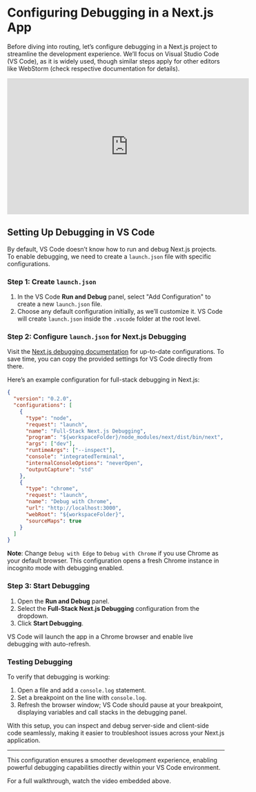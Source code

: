 
# Configuring Debugging in a Next.js App
Before diving into routing, let’s configure debugging in a Next.js project to streamline the development experience. We’ll focus on Visual Studio Code (VS Code), as it is widely used, though similar steps apply for other editors like WebStorm (check respective documentation for details).
<iframe width="560" height="315" src="https://www.youtube.com/embed/K2gh-pMaB18?si=KDcygGpVYo7CGKhP" title="YouTube video player" frameborder="0" allow="accelerometer; autoplay; clipboard-write; encrypted-media; gyroscope; picture-in-picture; web-share" referrerpolicy="strict-origin-when-cross-origin" allowfullscreen></iframe>

## Setting Up Debugging in VS Code

By default, VS Code doesn’t know how to run and debug Next.js projects. To enable debugging, we need to create a `launch.json` file with specific configurations.

### Step 1: Create `launch.json`

1. In the VS Code **Run and Debug** panel, select "Add Configuration" to create a new `launch.json` file.
2. Choose any default configuration initially, as we’ll customize it. VS Code will create `launch.json` inside the `.vscode` folder at the root level.

### Step 2: Configure `launch.json` for Next.js Debugging

Visit the [Next.js debugging documentation](https://nextjs.org/docs) for up-to-date configurations. To save time, you can copy the provided settings for VS Code directly from there.

Here’s an example configuration for full-stack debugging in Next.js:

```json
{
  "version": "0.2.0",
  "configurations": [
    {
      "type": "node",
      "request": "launch",
      "name": "Full-Stack Next.js Debugging",
      "program": "${workspaceFolder}/node_modules/next/dist/bin/next",
      "args": ["dev"],
      "runtimeArgs": ["--inspect"],
      "console": "integratedTerminal",
      "internalConsoleOptions": "neverOpen",
      "outputCapture": "std"
    },
    {
      "type": "chrome",
      "request": "launch",
      "name": "Debug with Chrome",
      "url": "http://localhost:3000",
      "webRoot": "${workspaceFolder}",
      "sourceMaps": true
    }
  ]
}
```

**Note**: Change `Debug with Edge` to `Debug with Chrome` if you use Chrome as your default browser. This configuration opens a fresh Chrome instance in incognito mode with debugging enabled.

### Step 3: Start Debugging

1. Open the **Run and Debug** panel.
2. Select the **Full-Stack Next.js Debugging** configuration from the dropdown.
3. Click **Start Debugging**.

VS Code will launch the app in a Chrome browser and enable live debugging with auto-refresh. 

### Testing Debugging

To verify that debugging is working:

1. Open a file and add a `console.log` statement.
2. Set a breakpoint on the line with `console.log`.
3. Refresh the browser window; VS Code should pause at your breakpoint, displaying variables and call stacks in the debugging panel.

With this setup, you can inspect and debug server-side and client-side code seamlessly, making it easier to troubleshoot issues across your Next.js application.

---

This configuration ensures a smoother development experience, enabling powerful debugging capabilities directly within your VS Code environment.

For a full walkthrough, watch the video embedded above.